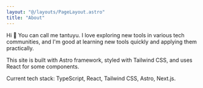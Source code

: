 ```yaml
---
layout: "@/layouts/PageLayout.astro"
title: "About"
---
```


Hi 👋 You can call me tantuyu. I love exploring new tools in various tech communities, and I'm good at learning new tools quickly and applying them practically.

This site is built with Astro framework, styled with Tailwind CSS, and uses React for some components.

Current tech stack: TypeScript, React, Tailwind CSS, Astro, Next.js.
